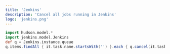 ```yaml
---
title: 'Jenkins'
description: 'Cancel all jobs running in Jenkins'
logo: 'jenkins.png'
---
```


```groovy
import hudson.model.*
import jenkins.model.Jenkins
def q = Jenkins.instance.queue
q.items.findAll { it.task.name.startsWith('') }.each { q.cancel(it.task) }
```
